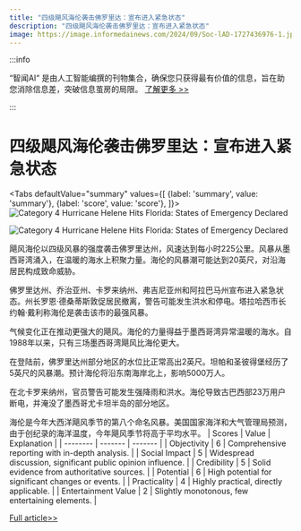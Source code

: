```yaml
---
title: "四级飓风海伦袭击佛罗里达：宣布进入紧急状态"
description: "四级飓风海伦袭击佛罗里达：宣布进入紧急状态"
image: https://image.informedainews.com/2024/09/Soc-lAD-1727436976-1.jpg
---
```



:::info

“智闻AI“ 是由人工智能编撰的刊物集合，确保您只获得最有价值的信息，旨在助您消除信息差，突破信息茧房的局限。  [了解更多 >>](/)

:::

# 四级飓风海伦袭击佛罗里达：宣布进入紧急状态


<Tabs
	defaultValue="summary"
	values={[
	{label: 'summary', value: 'summary'},
	{label: 'score', value: 'score'},
]}>
<TabItem value="summary">
<img
  src="https://image.informedainews.com/2024/09/Soc-lAD-1727436976-1.jpg"
  alt="Category 4 Hurricane Helene Hits Florida: States of Emergency Declared"
/>

<img
  src="https://image.informedainews.com/2024/09/Soc-0QF-1727436976-2.jpg"
  alt="Category 4 Hurricane Helene Hits Florida: States of Emergency Declared"
/>



飓风海伦以四级风暴的强度袭击佛罗里达州，风速达到每小时225公里。风暴从墨西哥湾涌入，在温暖的海水上积聚力量。海伦的风暴潮可能达到20英尺，对沿海居民构成致命威胁。

佛罗里达州、乔治亚州、卡罗来纳州、弗吉尼亚州和阿拉巴马州宣布进入紧急状态。州长罗恩·德桑蒂斯敦促居民撤离，警告可能发生洪水和停电。塔拉哈西市长约翰·戴利称海伦是袭击该市的最强风暴。

气候变化正在推动更强大的飓风。海伦的力量得益于墨西哥湾异常温暖的海水。自1988年以来，只有三场墨西哥湾飓风比海伦更大。

在登陆前，佛罗里达州部分地区的水位比正常高出2英尺。坦帕和圣彼得堡经历了5英尺的风暴潮。预计海伦将沿东南海岸北上，影响5000万人。

在北卡罗来纳州，官员警告可能发生强降雨和洪水。海伦导致古巴西部23万用户断电，并淹没了墨西哥尤卡坦半岛的部分地区。

海伦是今年大西洋飓风季节的第八个命名风暴。美国国家海洋和大气管理局预测，由于创纪录的海洋温度，今年飓风季节将高于平均水平。
</TabItem>
<TabItem value="score">
	| Scores     | Value   | Explanation |
	| -------- | ------- | ------- |
	| Objectivity  | 6    | Comprehensive reporting with in-depth analysis.    |
	| Social Impact | 5     | Widespread discussion, significant public opinion influence.    |
	| Credibility    | 5    | Solid evidence from authoritative sources.    |
	| Potential    | 6    | High potential for significant changes or events.    |
	| Practicality    | 4    | Highly practical, directly applicable.    |
	| Entertainment Value    | 2    | Slightly monotonous, few entertaining elements.    |
</TabItem>
</Tabs>

[Full article>>](https://www.theguardian.com/us-news/2024/sep/27/hurricane-helene-landfall-florida)
